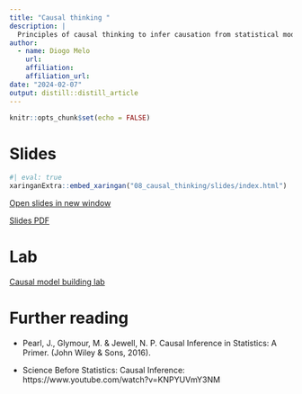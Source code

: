 ```yaml
---
title: "Causal thinking "
description: |
  Principles of causal thinking to infer causation from statistical models.
author:
  - name: Diogo Melo 
    url: 
    affiliation: 
    affiliation_url: 
date: "2024-02-07"
output: distill::distill_article
---
```


```r
knitr::opts_chunk$set(echo = FALSE)
```

# Slides

```r
#| eval: true
xaringanExtra::embed_xaringan("08_causal_thinking/slides/index.html")
```

[Open slides in new window](08_causal_thinking/slides/index.html)

[Slides PDF](08_causal_thinking/08_CausalThinking.pdf)

# Lab

[Causal model building lab](08_causal_thinking/06_causal_tutorial.html)

# Further reading

- Pearl, J., Glymour, M. & Jewell, N. P. Causal Inference in Statistics: A Primer. (John Wiley & Sons, 2016).

- Science Before Statistics: Causal Inference: https://www.youtube.com/watch?v=KNPYUVmY3NM



